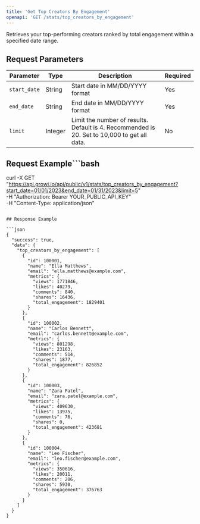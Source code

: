 ```yaml
---
title: 'Get Top Creators By Engagement'
openapi: 'GET /stats/top_creators_by_engagement'
---
```


Retrieves your top-performing creators ranked by total engagement within a specified date range.

## Request Parameters

| Parameter | Type | Description | Required |
| --- | --- | --- | --- |
| `start_date` | String | Start date in MM/DD/YYYY format | Yes |
| `end_date` | String | End date in MM/DD/YYYY format | Yes |
| `limit` | Integer | Limit the number of results. Default is 4. Recommended is 20. Set to 10,000 to get all data. | No |

## Request Example```bash
curl -X GET "https://api.growi.io/api/public/v1/stats/top_creators_by_engagement?start_date=01/01/2023&end_date=01/31/2023&limit=5" \
     -H "Authorization: Bearer YOUR_PUBLIC_API_KEY" \
     -H "Content-Type: application/json"
```

## Response Example

```json
{
  "success": true,
  "data": {
    "top_creators_by_engagement": [
      {
        "id": 100001,
        "name": "Ella Matthews",
        "email": "ella.matthews@example.com",
        "metrics": {
          "views": 1771846,
          "likes": 40279,
          "comments": 840,
          "shares": 16436,
          "total_engagement": 1829401
        }
      },
      {
        "id": 100002,
        "name": "Carlos Bennett",
        "email": "carlos.bennett@example.com",
        "metrics": {
          "views": 801298,
          "likes": 23163,
          "comments": 514,
          "shares": 1877,
          "total_engagement": 826852
        }
      },
      {
        "id": 100003,
        "name": "Zara Patel",
        "email": "zara.patel@example.com",
        "metrics": {
          "views": 409630,
          "likes": 13975,
          "comments": 76,
          "shares": 0,
          "total_engagement": 423681
        }
      },
      {
        "id": 100004,
        "name": "Leo Fischer",
        "email": "leo.fischer@example.com",
        "metrics": {
          "views": 350616,
          "likes": 20011,
          "comments": 206,
          "shares": 5930,
          "total_engagement": 376763
        }
      }
    ]
  }
}
``` 

